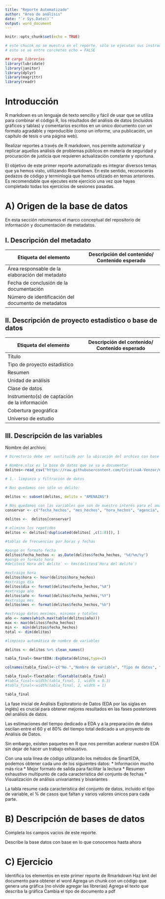 ```yaml
---
title: "Reporte Automatizado"
author: "Área de análisis"
date: "`r Sys.Date()`"
output: word_document
---
```


```r
knitr::opts_chunk$set(echo = TRUE)
```

```r
# este chucnk no se muestra en el reporte, sólo se ejecutan sus instrucciones 
# esto se ve entre corchetes echo = FALSE

## cargo librerías
library(lubridate)
library(janitor)
library(dplyr)
library(magrittr)
library(readr)
```

# Introducción

R markdown es un lenguaje de texto sencillo y fácil de usar que se utiliza para combinar el código R, los resultados del análisis de datos (incluidos gráficos y tablas) y comentarios escritos en un único documento con un formato agradable y reproducible (como un informe, una publicación, un capítulo de tesis o una página web).

Realizar reportes a través de R markdown, nos permite automatizar y replicar aquellos análisis de problemas públicos en materia de seguridad y procuración de justicia que requieren actualización constante y oportuna. 

El objetivo de este primer reporte automatizado es integrar diversos temas que ya hemos visto, utilizando Rmarkdown. En este sentido, reconocerás pedazos de código y terminlogía que hemos utlizado en temas anteriores. Es recomendable que ejecutes este ejercicio una vez que hayas completado todas los ejercicios de sesiones pasadas.

# A) Origen de la base de datos

En esta sección retomamos el marco conceptual del repositorio de información y documentación de metadatos.

## I. Descripción del metadato

|Etiqueta del elemento  |Descripción del contenido/ Contenido esperado   |
|---|---|
|Área responsable de la elaboración del metadato  |  |
|Fecha de conclusión de la documentación |   |
|Número de identificación del documento de metadatos   |   |


## II. Descripción de proyecto estadístico o base de datos

|Etiqueta del elemento|Descripción del contenido/ Contenido esperado|
|-------|-------|
|Título||
|Tipo de proyecto estadístico||
|Resumen||
|Unidad de análisis||
|Clase de datos||
|Instrumento(s) de captación de la información||
|Cobertura geográfica||
|Universo de estudio||

## III. Descripción de las variables
Nombre del archivo:
```r

# Directorio debe ser sustituido por la ubicación del archivo con base en la computadora de cada usuario

# Nombre.xlsx es la base de datos que se va a documentar
delitos<-read_csv("https://raw.githubusercontent.com/CristinaA-Venzor/CURSO_BASE_ANALISIS_CRIMINAL/main/Bases%20de%20datos/carpetas_2023.csv")

# 1.- limpieza y filtración de datos

# Nos quedamos con sólo un delito: 

delitos <- subset(delitos, delito = "AMENAZAS") 

# Nos quedamos con las variables que son de nuestro interés para el análisis
conservar <- c("fecha_hechos", "mes_hechos", "hora_hechos", "agencia", "alcaldia_hechos", "municipio_hechos", "latitud", "longitud")
  
delitos <-  delitos[conservar]

# elimino los repetidos
delitos <- delitos[!duplicated(delitos[ ,c(1:8)]), ]

#tablas de frecuencias por horas y fechas

#pongo en formato fecha
delitos$fecha_hechos <- as.Date(delitos$fecha_hechos, "%d/%m/%y")
#pongo en formato hora
#delitos$`Hora del delito` <- hms(delitos$`Hora del delito`)

#extraigo hora
delitos$hora <- hour(delitos$hora_hechos)
#extraigo día
delitos$dia <- format(delitos$fecha_hechos,"%A")
#extraigo año
delitos$año <- format(delitos$fecha_hechos,"%Y")
#extraigo mes
delitos$mes <- format(delitos$fecha_hechos,"%b")

#extraigo datos meximos, minimos y totales
año <- names(which.max(table(delitos$año)))
max <- max(delitos$fecha_hechos)
min <-  min(delitos$fecha_hechos)
total <- dim(delitos)

#limpieza automática de nombre de variables

delitos <- delitos %>% clean_names()

tabla_final<-SmartEDA::ExpData(delitos,type=2)

colnames(tabla_final)<-c("No.","Nombre de variable", "Tipo de datos", "Número de registros", "Valores faltantes", "Porcentaje de valores faltantes", "Número de valores distintos")

tabla_final<-flextable::flextable(tabla_final)
#tabla_final<-width(tabla_final, 1, width = 0.3)
#tabla_final<-width(tabla_final, 2, width = 1)
```

```r
tabla_final
```

La fase inicial de Análisis Exploratorio de Datos (EDA por las siglas en inglés) es crucial para obtener mejores resultados en las fases posteriores del análisis de datos.

Las estimaciones del tiempo dedicado a EDA y a la preparación de datos oscilan entre el 60 y el 80% del tiempo total dedicado a un proyecto de Análisis de Datos.

Sin embargo, existen paquetes en R que nos permitan acelerar nuestro EDA sin dejar de hacer un trabajo exhaustivo.

Con una sola línea de código utilizando los métodos de SmartEDA, podemos obtener cada uno de los siguientes datos:
* Información mucho más rica
* Mejor formato de salida para facilitar la lectura
* Resumen exhaustivo multipunto de cada característica del conjunto de fechas
* Visualización de análisis univariantes y bivariantes

La tabla resume cada característica del conjunto de datos, incluido el tipo de variable, el % de casos que faltan y varios valores únicos para cada parte.

# B) Descripción de bases de datos

Completa los campos vacios de este reporte.

Describe la base datos con base en lo que conocemos hasta ahora

# C) Ejercicio

Identifica los elementos en este primer reporte de Rmarkdown
Haz knit del documento para obtener el word
Agrega un chunk con un código que genera una gráfica (no olvide agregar las librerías)
Agrega el texto que describa la gráfica
Cambia el tipo de documento a pdf
